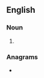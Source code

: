 ==English==

===Noun===
{{head|en|noun plural form}}

# {{plural of|proclamation|lang=en}}

===Anagrams===
* {{anagrams|en|prolactinomas}}